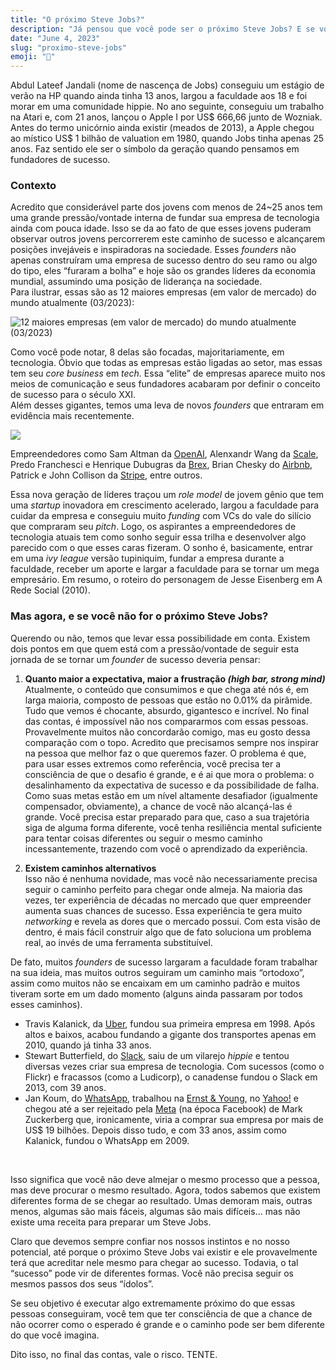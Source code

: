 ```yaml
---
title: "O próximo Steve Jobs?"
description: "Já pensou que você pode ser o próximo Steve Jobs? E se você não for? Como lidar com isso?"
date: "June 4, 2023"
slug: "proximo-steve-jobs"
emoji: "🍎"
---
```


Abdul Lateef Jandali (nome de nascença de Jobs) conseguiu um estágio de verão na HP quando ainda tinha 13 anos, largou a faculdade aos 18 e foi morar em uma comunidade hippie. No ano seguinte, conseguiu um trabalho na Atari e, com 21 anos, lançou o Apple I por US$ 666,66 junto de Wozniak. Antes do termo unicórnio ainda existir (meados de 2013), a Apple chegou ao místico US$ 1 bilhão de valuation em 1980, quando Jobs tinha apenas 25 anos. Faz sentido ele ser o símbolo da geração quando pensamos em fundadores de sucesso.

### Contexto

Acredito que considerável parte dos jovens com menos de 24~25 anos tem uma grande pressão/vontade interna de fundar sua empresa de tecnologia ainda com pouca idade. Isso se da ao fato de que esses jovens puderam observar outros jovens percorrerem este caminho de sucesso e alcançarem posições invejáveis e inspiradoras na sociedade. Esses _founders_ não apenas construíram uma empresa de sucesso dentro do seu ramo ou algo do tipo, eles “furaram a bolha” e hoje são os grandes líderes da economia mundial, assumindo uma posição de liderança na sociedade.
<br/>
Para ilustrar, essas são as 12 maiores empresas (em valor de mercado) do mundo atualmente (03/2023):

![12 maiores empresas (em valor de mercado) do mundo atualmente (03/2023)](/images/top-12-companies-chart.png)

Como você pode notar, 8 delas são focadas, majoritariamente, em tecnologia. Óbvio que todas as empresas estão ligadas ao setor, mas essas tem seu _core business_ em _tech._ Essa “elite” de empresas aparece muito nos meios de comunicação e seus fundadores acabaram por definir o conceito de sucesso para o século XXI.
<br/>
Além desses gigantes, temos uma leva de novos _founders_ que entraram em evidência mais recentemente.

![](/images/young-founders.png)

Empreendedores como Sam Altman da [OpenAI](http://openai.com), Alenxandr Wang da [Scale](http://scale.com), Predo Franchesci e Henrique Dubugras da [Brex](http://brex.com), Brian Chesky do [Airbnb](http://airbnb.com), Patrick e John Collison da [Stripe](http://stripe.com), entre outros.
<br/>

Essa nova geração de líderes traçou um _role model_ de jovem gênio que tem uma _startup_ inovadora em crescimento acelerado, largou a faculdade para cuidar da empresa e conseguiu muito _funding_ com VCs do vale do silício que compraram seu _pitch_. Logo, os aspirantes a empreendedores de tecnologia atuais tem como sonho seguir essa trilha e desenvolver algo parecido com o que esses caras fizeram. O sonho é, basicamente, entrar em uma _ivy league_ versão tupiniquim, fundar a empresa durante a faculdade, receber um aporte e largar a faculdade para se tornar um mega empresário. Em resumo, o roteiro do personagem de Jesse Eisenberg em A Rede Social (2010).

### Mas agora, e se você não for o próximo Steve Jobs?

Querendo ou não, temos que levar essa possibilidade em conta. Existem dois pontos em que quem está com a pressão/vontade de seguir esta jornada de se tornar um _founder_ de sucesso deveria pensar:

1. **Quanto maior a expectativa, maior a frustração _(high bar, strong mind)_**  
Atualmente, o conteúdo que consumimos e que chega até nós é, em larga maioria, composto de pessoas que estão no 0.01% da pirâmide. Tudo que vemos é chocante, absurdo, gigantesco e incrível. No final das contas, é impossível não nos compararmos com essas pessoas. Provavelmente muitos não concordarão comigo, mas eu gosto dessa comparação com o topo. Acredito que precisamos sempre nos inspirar na pessoa que melhor faz o que queremos fazer. O problema é que, para usar esses extremos como referência, você precisa ter a consciência de que o desafio é grande, e é ai que mora o problema: o desalinhamento da expectativa de sucesso e da possibilidade de falha. Como suas metas estão em um nível altamente desafiador (igualmente compensador, obviamente), a chance de você não alcançá-las é grande. Você precisa estar preparado para que, caso a sua trajetória siga de alguma forma diferente, você tenha resiliência mental suficiente para tentar coisas diferentes ou seguir o mesmo caminho incessantemente, trazendo com você o aprendizado da experiência.

2. **Existem caminhos alternativos**  
Isso não é nenhuma novidade, mas você não necessariamente precisa seguir o caminho perfeito para chegar onde almeja. Na maioria das vezes, ter experiência de décadas no mercado que quer empreender aumenta suas chances de sucesso. Essa experiência te gera muito _networking_ e revela as dores que o mercado possui. Com esta visão de dentro, é mais fácil construir algo que de fato soluciona um problema real, ao invés de uma ferramenta substituível.

De fato, muitos _founders_ de sucesso largaram a faculdade foram trabalhar na sua ideia, mas muitos outros seguiram um caminho mais “ortodoxo”, assim como muitos não se encaixam em um caminho padrão e muitos tiveram sorte em um dado momento (alguns ainda passaram por todos esses caminhos).
<br/>

- Travis Kalanick, da [Uber](http://uber.com), fundou sua primeira empresa em 1998. Após altos e baixos, acabou fundando a gigante dos transportes apenas em 2010, quando já tinha 33 anos.
- Stewart Butterfield, do [Slack](http://slack.com), saiu de um vilarejo _hippie_ e tentou diversas vezes criar sua empresa de tecnologia. Com sucessos (como o Flickr) e fracassos (como a Ludicorp), o canadense fundou o Slack em 2013, com 39 anos.
- Jan Koum, do [WhatsApp](http://whatsapp.com), trabalhou na [Ernst & Young](http://ey.com), no [Yahoo!](http://yahoo.com) e chegou até a ser rejeitado pela [Meta](http://meta.com) (na época Facebook) de Mark Zuckerberg que, ironicamente, viria a comprar sua empresa por mais de US$ 19 bilhões. Depois disso tudo, e com 33 anos, assim como Kalanick, fundou o WhatsApp em 2009.
<br/>

Isso significa que você não deve almejar o mesmo processo que a pessoa, mas deve procurar o mesmo resultado. Agora, todos sabemos que existem diferentes forma de se chegar ao resultado. Umas demoram mais, outras menos, algumas são mais fáceis, algumas são mais difíceis… mas não existe uma receita para preparar um Steve Jobs.
<br/>

Claro que devemos sempre confiar nos nossos instintos e no nosso potencial, até porque o próximo Steve Jobs vai existir e ele provavelmente terá que acreditar nele mesmo para chegar ao sucesso. Todavia, o tal “sucesso” pode vir de diferentes formas. Você não precisa seguir os mesmos passos dos seus “ídolos”.
<br/>

Se seu objetivo é executar algo extremamente próximo do que essas pessoas conseguiram, você tem que ter consciência de que a chance de não ocorrer como o esperado é grande e o caminho pode ser bem diferente do que você imagina.
<br/>

Dito isso, no final das contas, vale o risco. TENTE.

